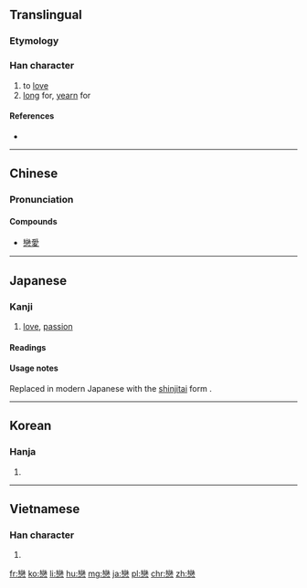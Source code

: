 {{also|恋|戀}}
==Translingual==

===Etymology===
{{Han compound|䜌|心|t2=heart|ls=psc}}

===Han character===
{{Han char|rn=61|rad=心|as=19|sn=23|four=2233<sub>9</sub>|canj=女火心 (VFP)|ids=⿱[[䜌]][[心]]}}

# to [[love]]
# [[long]] for, [[yearn]] for

====References====
* {{Han ref|kx=0409.090|dkj=11504|dj=0751.130|hdz=42372.080|uh=6200|ud=25088|bh=C5CA|bd=50634}}

----

==Chinese==
{{zh-forms|s=恋}}

===Pronunciation===
{{zh-pron
|m=liàn
|c=lyun2,lyun5
|mc=y
|oc=y
|ma=
|cat=v
}}

====Compounds====
* [[戀愛]]

----

==Japanese==

===Kanji===
{{ja-kanji|grade=|rs=心19|style=ky|shin=恋}}

# [[love]], [[passion]]

====Readings====
{{ja-readings
|on=[[れん]] (ren)
|kun=[[こい]] (koi), [[こいしい]] (koishii)
}}

====Usage notes====
Replaced in modern Japanese with the [[新字体#Japanese|shinjitai]] form {{ja-l|恋}}.

----

==Korean==

===Hanja===
{{ko-hanja|hangeul=[[련]], [[연]]|eumhun=|rv=ryeon, yeon|mr=ryŏn, yŏn|y=lyen, yen}}

# {{defn|lang=ko|sort=心19}}

----

==Vietnamese==

===Han character===
{{vi-hantu|[[luyến]], [[luýnh]]|rs=心19}}

# {{defn|lang=vi|sort=心19}}

[[fr:戀]]
[[ko:戀]]
[[li:戀]]
[[hu:戀]]
[[mg:戀]]
[[ja:戀]]
[[pl:戀]]
[[chr:戀]]
[[zh:戀]]